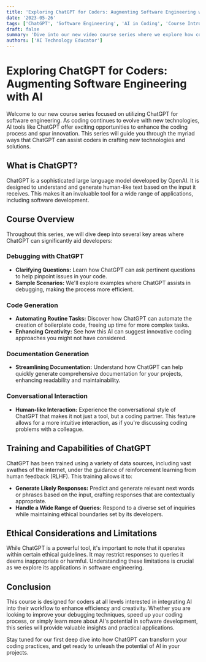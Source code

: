```yaml
---
title: 'Exploring ChatGPT for Coders: Augmenting Software Engineering with AI'
date: '2023-05-26'
tags: ['ChatGPT', 'Software Engineering', 'AI in Coding', 'Course Introduction']
draft: false
summary: 'Dive into our new video course series where we explore how coders can leverage ChatGPT to enhance software engineering tasks. This introduction outlines what to expect from the course, including debugging, code generation, and the unique conversational capabilities of ChatGPT.'
authors: ['AI Technology Educator']
---
```


# Exploring ChatGPT for Coders: Augmenting Software Engineering with AI

Welcome to our new course series focused on utilizing ChatGPT for software engineering. As coding continues to evolve with new technologies, AI tools like ChatGPT offer exciting opportunities to enhance the coding process and spur innovation. This series will guide you through the myriad ways that ChatGPT can assist coders in crafting new technologies and solutions.

## What is ChatGPT?

ChatGPT is a sophisticated large language model developed by OpenAI. It is designed to understand and generate human-like text based on the input it receives. This makes it an invaluable tool for a wide range of applications, including software development.

## Course Overview

Throughout this series, we will dive deep into several key areas where ChatGPT can significantly aid developers:

### Debugging with ChatGPT
- **Clarifying Questions:** Learn how ChatGPT can ask pertinent questions to help pinpoint issues in your code.
- **Sample Scenarios:** We'll explore examples where ChatGPT assists in debugging, making the process more efficient.

### Code Generation
- **Automating Routine Tasks:** Discover how ChatGPT can automate the creation of boilerplate code, freeing up time for more complex tasks.
- **Enhancing Creativity:** See how this AI can suggest innovative coding approaches you might not have considered.

### Documentation Generation
- **Streamlining Documentation:** Understand how ChatGPT can help quickly generate comprehensive documentation for your projects, enhancing readability and maintainability.

### Conversational Interaction
- **Human-like Interaction:** Experience the conversational style of ChatGPT that makes it not just a tool, but a coding partner. This feature allows for a more intuitive interaction, as if you're discussing coding problems with a colleague.

## Training and Capabilities of ChatGPT

ChatGPT has been trained using a variety of data sources, including vast swathes of the internet, under the guidance of reinforcement learning from human feedback (RLHF). This training allows it to:

- **Generate Likely Responses:** Predict and generate relevant next words or phrases based on the input, crafting responses that are contextually appropriate.
- **Handle a Wide Range of Queries:** Respond to a diverse set of inquiries while maintaining ethical boundaries set by its developers.

## Ethical Considerations and Limitations

While ChatGPT is a powerful tool, it's important to note that it operates within certain ethical guidelines. It may restrict responses to queries it deems inappropriate or harmful. Understanding these limitations is crucial as we explore its applications in software engineering.

## Conclusion

This course is designed for coders at all levels interested in integrating AI into their workflow to enhance efficiency and creativity. Whether you are looking to improve your debugging techniques, speed up your coding process, or simply learn more about AI's potential in software development, this series will provide valuable insights and practical applications.

Stay tuned for our first deep dive into how ChatGPT can transform your coding practices, and get ready to unleash the potential of AI in your projects.

